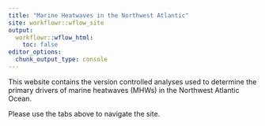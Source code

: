 ```yaml
---
title: "Marine Heatwaves in the Northwest Atlantic"
site: workflowr::wflow_site
output:
  workflowr::wflow_html:
    toc: false
editor_options:
  chunk_output_type: console
---
```


This website contains the version controlled analyses used to determine the primary drivers of marine heatwaves (MHWs) in the Northwest Atlantic Ocean.
  
Please use the tabs above to navigate the site.
